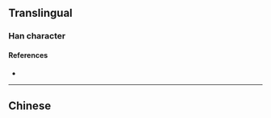 {{character info}}
==Translingual==

===Han character===
{{Han char|rn=86|rad=火|as=15|sn=19|four=|canj=FJKF|ids=⿰火寮}}

====References====
* {{Han ref|kx=0686.271|hdz=32246.071|uh=720E|ud=29198}}

----

==Chinese==
{{zh-see|燎|v}}